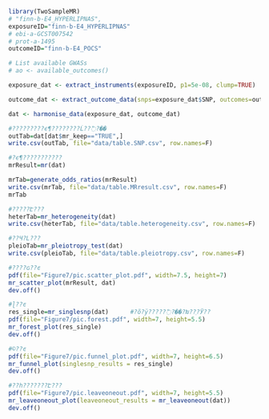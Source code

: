```r
library(TwoSampleMR)
# "finn-b-E4_HYPERLIPNAS",
exposureID="finn-b-E4_HYPERLIPNAS"  
# ebi-a-GCST007542
# prot-a-1495
outcomeID="finn-b-E4_POCS"
```

```r
# List available GWASs
# ao <- available_outcomes()
```

```r
exposure_dat <- extract_instruments(exposureID, p1=5e-08, clump=TRUE)

outcome_dat <- extract_outcome_data(snps=exposure_dat$SNP, outcomes=outcomeID)

```

```r
dat <- harmonise_data(exposure_dat, outcome_dat)
```

```r
#?????????ϵ¶????????Ĺ??߱?��
outTab=dat[dat$mr_keep=="TRUE",]
write.csv(outTab, file="data/table.SNP.csv", row.names=F)
```

```r
#?ϵ¶???????????
mrResult=mr(dat)

mrTab=generate_odds_ratios(mrResult)
write.csv(mrTab, file="data/table.MRresult.csv", row.names=F)
mrTab
```


```r
#?????Է???
heterTab=mr_heterogeneity(dat)
write.csv(heterTab, file="data/table.heterogeneity.csv", row.names=F)

#??Ч?Լ???
pleioTab=mr_pleiotropy_test(dat)
write.csv(pleioTab, file="data/table.pleiotropy.csv", row.names=F)

#????ɢ??ͼ
pdf(file="Figure7/pic.scatter_plot.pdf", width=7.5, height=7)
mr_scatter_plot(mrResult, dat)
dev.off()

#ɭ??ͼ
res_single=mr_singlesnp(dat)      #?õ?ÿ?????߱?��?Խ??ֵ?Ӱ??
pdf(file="Figure7/pic.forest.pdf", width=7, height=5.5)
mr_forest_plot(res_single)
dev.off()

#©??ͼ
pdf(file="Figure7/pic.funnel_plot.pdf", width=7, height=6.5)
mr_funnel_plot(singlesnp_results = res_single)
dev.off()

#??һ???????Է???
pdf(file="Figure7/pic.leaveoneout.pdf", width=7, height=5.5)
mr_leaveoneout_plot(leaveoneout_results = mr_leaveoneout(dat))
dev.off()
```

